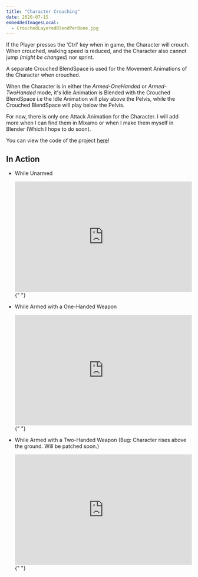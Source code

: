 ---
title: "Character Crouching"
date: 2020-07-15
embeddedImagesLocal:
  - CrouchedLayeredBlendPerBone.jpg
---


If the Player presses the 'Ctrl' key when in game, the Character will crouch. When crouched, walking speed is reduced, and
the Character also cannot jump _(might be changed)_ nor sprint.

A separate Crouched BlendSpace is used for the Movement Animations of the Character when crouched.

When the Character is in either the _Armed-OneHanded_ or _Armed-TwoHanded_ mode, it's Idle Animation is Blended with the Crouched BlendSpace
i.e the Idle Animation will play above the Pelvis, while the Crouched BlendSpace will play below the Pelvis.

<GatsbyImage
  alt="CrouchedLayeredBlendPerBone"
  image={getImage(props.localImages[0])}
/>

For now, there is only one Attack Animation for the Character. I will add more when I can find them in Mixamo or when I make them
myself in Blender (Which I hope to do soon).

You can view the code of the project [here](https://github.com/1Gokul/MedievalCombatProject)!

## In Action

- While Unarmed

  <iframe
    src="https://www.youtube.com/embed/ANRftv35JLg"
    width="100%"
    height="300px"
    frameborder="0"
  >
    {" "}
  </iframe>{" "}

- While Armed with a One-Handed Weapon

  <iframe
    src="https://www.youtube.com/embed/aOBET37kOE4"
    width="100%"
    height="300px"
    frameborder="0"
  >
    {" "}
  </iframe>{" "}

- While Armed with a Two-Handed Weapon (Bug: Character rises above the ground. Will be patched soon.)
  <iframe
    src="https://www.youtube.com/embed/CrWMZnb89TQ"
    width="100%"
    height="300px"
    frameborder="0"
  >
    {" "}
  </iframe>{" "}
